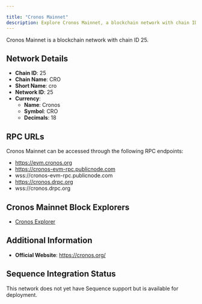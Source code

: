 ```yaml
---

title: "Cronos Mainnet"
description: Explore Cronos Mainnet, a blockchain network with chain ID 25. Learn about its native currency, Cronos, and how to interact with the network.
---
```




Cronos Mainnet is a blockchain network with chain ID 25.

## Network Details

- **Chain ID**: 25
- **Chain Name**: CRO
- **Short Name**: cro
- **Network ID**: 25
- **Currency**: 
  - **Name**: Cronos
  - **Symbol**: CRO
  - **Decimals**: 18

## RPC URLs

Cronos Mainnet can be accessed through the following RPC endpoints:

- https://evm.cronos.org
- https://cronos-evm-rpc.publicnode.com
- wss://cronos-evm-rpc.publicnode.com
- https://cronos.drpc.org
- wss://cronos.drpc.org

## Cronos Mainnet Block Explorers

- [Cronos Explorer](https://explorer.cronos.org)

## Additional Information

- **Official Website**: https://cronos.org/

## Sequence Integration Status

This network does not yet have Sequence support but is available for deployment.
